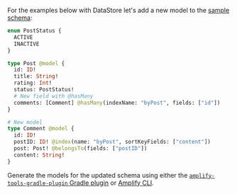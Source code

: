 For the examples below with DataStore let's add a new model to the [sample schema](/lib/datastore/getting-started#sample-schema):

```graphql
enum PostStatus {
  ACTIVE
  INACTIVE
}

type Post @model {
  id: ID!
  title: String!
  rating: Int!
  status: PostStatus!
  # New field with @hasMany
  comments: [Comment] @hasMany(indexName: "byPost", fields: ["id"])
}

# New model
type Comment @model {
  id: ID!
  postID: ID! @index(name: "byPost", sortKeyFields: ["content"])
  post: Post! @belongsTo(fields: ["postID"])
  content: String!
}
```

Generate the models for the updated schema using either the [`amplify-tools-gradle-plugin` Gradle plugin](/lib/datastore/getting-started#code-generation-platform-integration) or [Amplify CLI](/lib/datastore/getting-started#code-generation-amplify-cli).
